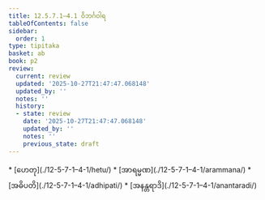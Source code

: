 ```yaml
---
title: 12.5.7.1–4.1 ဝိဘင်္ဂဝါရ
tableOfContents: false
sidebar:
  order: 1
type: tipitaka
basket: ab
book: p2
review:
  current: review
  updated: '2025-10-27T21:47:47.068148'
  updated_by: ''
  notes: ''
  history:
  - state: review
    date: '2025-10-27T21:47:47.068148'
    updated_by: ''
    notes: ''
    previous_state: draft
---
```



<ReviewStatus review={frontmatter.review} showDetails={true} />

<HypothesisAnnotation frontmatter={frontmatter} />

<DynamicBreadcrumb />



<TableOfContents book="p2" section="12.5.7.1">
* [ဟေတု](./12-5-7-1–4-1/hetu/)
* [အာရမ္မဏ](./12-5-7-1–4-1/arammana/)
* [အဓိပတိ](./12-5-7-1–4-1/adhipati/)
* [အနန္တရာဒိ](./12-5-7-1–4-1/anantaradi/)
</TableOfContents>